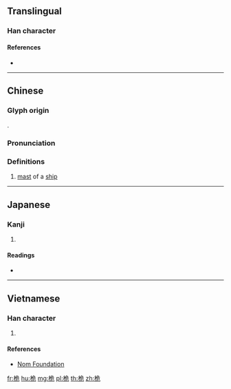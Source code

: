 ==Translingual==

===Han character===
{{Han char|rn=75|rad=木|as=06|sn=10|four=47912|canj=DNMU|ids=⿰木危}}

====References====
* {{Han ref|kx=0525.060|dkj=14759|dj=0914.010|hdz=21203.010|uh=6845|ud=26693|bh=AEE9|bd=44777}}

----

==Chinese==
{{zh-forms}}

===Glyph origin===
{{Han etym}}
{{Han compound|木|危|c1=s|c2=p|t1=wood|ls=psc}}.

===Pronunciation===
{{zh-pron
|m=wéi
|c=wai4,ngai4
|mc=y
|oc=y
|ma=
|cat=n
}}

===Definitions===
{{zh-hanzi}}

# [[mast]] of a [[ship]]

----

==Japanese==

===Kanji===
{{ja-kanji|grade=|rs=木06}}

# {{defn|lang=ja|sort=木06}}

====Readings====
* {{ja-readings|on=[[がい]] (gai)|kun=[[くちなし]] (kuchinashi)}}

----

==Vietnamese==

===Han character===
{{vi-readings|rs=木06|hanviet=ngôi}}

# {{defn|lang=vi|sort=木06}}

====References====
* [http://nomfoundation.org/common/nom_details.php?codepoint=6845 Nom Foundation]

[[fr:桅]]
[[hu:桅]]
[[mg:桅]]
[[pl:桅]]
[[th:桅]]
[[zh:桅]]